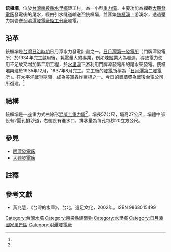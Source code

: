 {{Infobox Dam
| name               = 銃櫃壩
| official_name      = 銃櫃壩
| image              = File:銃櫃壩.jpg
| image_size         = 300px
| image_caption      = 銃櫃壩正面
| image_alt          = 
| location_map       = Taiwan
| location_map_width = 
| location_map_text  = 
| lat_d     = 23
| lat_m     = 48
| lat_s     = 57
| lat_NS    = N
| long_d    = 120
| long_m    = 51
| long_s    = 48
| long_EW   = E
| coordinates_type   = type:landmark
| coordinates_display= inline,title
| coordinates_ref    = 
|crosses             = [[銃櫃溪|銃櫃溪]]
|status              = 使用中
|reservoir           = 銃櫃調整池
|country             = {{ROC}}
|locale              = [[南投縣|南投縣]][[水里鄉|水里鄉]]
|constructor         = [[台灣電力株式會社|台灣電力株式會社]]
|owner               = [[台灣電力公司|台灣電力公司]]
|developer           = [[台灣電力株式會社|台灣電力株式會社]]
|maint               = [[台灣電力公司|台灣電力公司]]
|type                = 曲線形[[混凝土|混凝土]][[重力壩|重力壩]]
|length              = {{convert|57.2|m|ft|0|abbr=off}}<ref name="現有水庫壩堰"/>
|height              = {{convert|27.3|m|ft|0|abbr=off}}<ref name="現有水庫壩堰"/>
|crest_width         = {{convert|2|m|ft|0|abbr=off}}
|crest_elevation     = {{convert|403|m|ft|0|abbr=off}}
|volume              = 13,492.90 立方公尺
|began               = 1935年
|open                = 1937年
|cost                = 不詳
|spillways           = 直立式雙索雙捲筒捲揚式閘門二座<br/>寬5公尺，高0.67公尺
|spillway_capacity   = 30秒立方公尺
|reservoir_capacity  = 11.1萬[[立方公尺|立方公尺]]<ref name="現有水庫壩堰"/>
|active_capacity     = 8.3萬[[立方公尺|立方公尺]]<ref name="現有水庫壩堰"/>
|reservoir_catchment = 3.8平方公里 <ref name="中區水庫簡介"/>
|reservoir_surface   = 2.0[[公頃|公頃]]<ref name="現有水庫壩堰"/>
|reservoir_elevation = {{convert|400|m|ft|abbr=on}}
|bridge_carries      =
|bridge_width        =
|bridge_clearance    =
|bridge_traffic      =
|bridge_toll         = 
|bridge_id           =
|map_cue             =
|map_image_full      =
|map_text            =
|plant_owner         = [[台灣電力公司|台灣電力公司]]
|plant_operator      = [[明潭發電廠|明潭發電廠]]
| plant_commission   = 1937年
| plant_type         = C
|turbines            = {{DEU}}製豎軸法蘭西斯式[[水輪發電機|水輪發電機]]
|hydraulic_head      = 140公尺
|installed_capacity  = 43.5 [[MW|MW]]
|max_planned_cap     = 
|capacity_factor     = 88.5 %
|average_annual_gen  = 1.09億度（鉅工電廠）<ref name="中區水庫簡介"/>
|net_generation      = 
}}

'''銃櫃壩'''，位於[[台灣|台灣]][[南投縣|南投縣]][[水里鄉|水里鄉]]鉅工村，為一小型[[重力壩|重力壩]]。主要功能為攔截[[大觀發電廠|大觀發電廠]]發電後的尾水，經由引水隧道輸送至銃櫃壩，並匯集[[銃櫃溪|銃櫃溪]]上游溪水，透過壓力鋼管送至[[明潭發電廠鉅工分廠|明潭發電廠鉅工分廠]]發電。

==沿革==
{{main|日月潭水力電氣工事}}
銃櫃壩是[[台灣日治時期|台灣日治時期]]日月潭水力發電計畫之一。[[日月潭第一發電所|日月潭第一發電所]]（門牌潭發電所）於1934年完工啟用後，耗電量大的事業，例如煉鋁業大為發達，導致電力使用不足故又增加第二期工程，於[[水里溪|水里溪]]下游利用門牌潭發電所的尾水來發電。銃櫃壩興建於1935年12月，1937年8月完工。完工後的[[發電所|發電所]]稱為「[[日月潭第二發電所|日月潭第二發電所]]」。在[[太平洋戰爭|太平洋戰爭]]期間，成為[[美軍|美軍]]轟炸目標之一。今日的銃櫃壩為戰後[[台電公司|台電公司]]所復建。<ref name="林炳炎"/>

==結構==
銃櫃壩是一座重力式曲線形[[混凝土|混凝土]][[重力壩|重力壩]]<ref name="中區水庫簡介"/>，壩長57公尺，壩高27公尺，壩體中部設有2圓孔排沙道，右側設有進水口，排水量為每孔每秒20立方公尺。

==參見==
*[[明潭發電廠|明潭發電廠]]
*[[大觀發電廠|大觀發電廠]]

==註釋==
{{Reflist| refs=

<ref name="中區水庫簡介">{{cite web|language=zh-tw|url=http://www.wracb.gov.tw/ct.asp?xItem=4150&ctNode=899&mp=6|title=中區水庫簡介-水庫壩堰資料|author=|publisher=經濟部水利署中區水資源局|date=|accessdate=2013-06-23}}{{Dead link|date=2018年6月 |bot=InternetArchiveBot |fix-attempted=no }}</ref>

<ref name="現有水庫壩堰">{{cite web|language=zh-tw|url=http://file.wra.gov.tw/public/PDF/27111065071.pdf|title=現有水庫壩堰|author=|publisher=經濟部水利署|date=2011|accessdate=2013-06-23|archive-url=https://web.archive.org/web/20131226090149/http://file.wra.gov.tw/public/PDF/27111065071.pdf|archive-date=2013-12-26|dead-url=yes}}</ref>

<ref name="林炳炎">{{cite web|language=zh-tw|url=http://pylin.kaishao.idv.tw/?p=66|title=巧克力的誘惑|author=林炳炎|publisher=|date=2007年9月7日|accessdate=2014-01-02}}</ref>

}}

==參考文獻==
*黃兆慧，《台灣的水庫》，台北，遠足文化，2002年。ISBN 9868015499

{{明潭發電廠}}
{{台灣水庫}}
{{濁水溪}}

[[Category:台灣水壩|Category:台灣水壩]]
[[Category:南投縣建築物|Category:南投縣建築物]]
[[Category:水里鄉|Category:水里鄉]]
[[Category:日月潭國家風景區|Category:日月潭國家風景區]]
[[Category:明潭發電廠|Category:明潭發電廠]]
